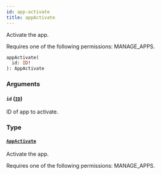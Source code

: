 ```yaml
---
id: app-activate
title: appActivate
---
```


Activate the app.

Requires one of the following permissions: MANAGE_APPS.

```graphql
appActivate(
  id: ID!
): AppActivate
```

### Arguments

#### `id` ([`ID`](../../../developer/api-reference/scalars/id))

ID of app to activate.

### Type

#### [`AppActivate`](../../../developer/api-reference/objects/app-activate)

Activate the app.

Requires one of the following permissions: MANAGE_APPS.

